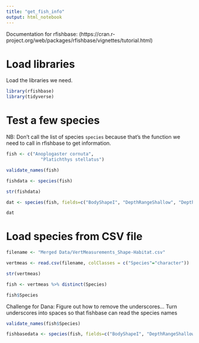 ```yaml
---
title: "get_fish_info"
output: html_notebook
---
```


Documentation for rfishbase: (https://cran.r-project.org/web/packages/rfishbase/vignettes/tutorial.html)

# Load libraries

Load the libraries we need.

```r
library(rfishbase)
library(tidyverse)
```

# Test a few species

NB: Don't call the list of species `species` because that's the function we need to call in rfishbase to get information.
```r
fish <- c("Anoplogaster cornuta",
             "Platichthys stellatus")
```

```r
validate_names(fish)
```

```r
fishdata <- species(fish)
```

```r
str(fishdata)
```

```r
dat <- species(fish, fields=c("BodyShapeI", "DepthRangeShallow", "DepthRangeDeep", "DepthRangeComShallow", "DepthRangeComDeep", "Length", "CommonLength", "Weight", "DemersPelag"))
```

```r
dat
```

# Load species from CSV file
```r
filename <- "Merged Data/VertMeasurements_Shape-Habitat.csv"
```

```r
vertmeas <- read.csv(filename, colClasses = c("Species"="character"))
```

```r
str(vertmeas)
```

```r
fish <- vertmeas %>% distinct(Species)
```

```r
fish$Species
```

Challenge for Dana: Figure out how to remove the underscores...
Turn underscores into spaces so that fishbase can read the species names

```r
validate_names(fish$Species)
```

```r
fishbasedata <- species(fish, fields=c("BodyShapeI", "DepthRangeShallow", "DepthRangeDeep", "DepthRangeComShallow", "DepthRangeComDeep", "Length", "CommonLength", "Weight", "DemersPelag"))
```

